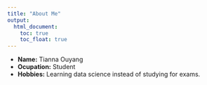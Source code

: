 ```yaml
---
title: "About Me"
output: 
  html_document:
    toc: true
    toc_float: true
---
```



- __Name:__ Tianna Ouyang
- __Ocupation:__ Student
- __Hobbies:__ Learning data science instead of studying for exams. 

